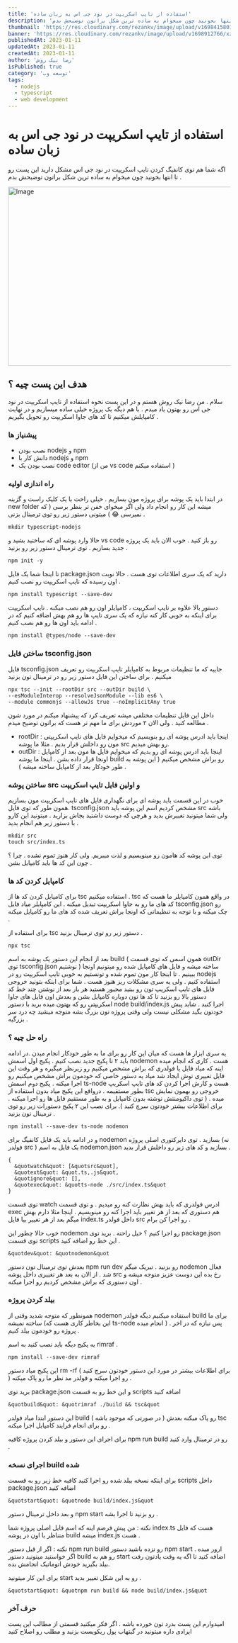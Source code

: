 ```yaml
---
title: 'استفاده از تایپ اسکریپت در نود جی اس به زبان ساده'
description: 'اگه شما هم توی کانفیگ کردن تایپ اسکریپت در نود جی اس مشکل دارید این پست رو تا انتها بخونید چون میخوام به ساده ترین شکل براتون توضیحش بدم .'
thumbnail: 'https://res.cloudinary.com/rezankv/image/upload/v1698415801/nh2pdsgizlivtg1qmtjk.jpg'
banner: 'https://res.cloudinary.com/rezankv/image/upload/v1698912766/xzjiiyzhateg6xlvvvey.webp'
publishedAt: 2023-01-11
updatedAt: 2023-01-11
createdAt: 2023-01-11
author: 'رضا نیک روش'
isPublished: true
category: 'توسعه وب'
tags:
  - nodejs
  - typescript
  - web development
---
```


# استفاده از تایپ اسکریپت در نود جی اس به زبان ساده

اگه شما هم توی کانفیگ کردن تایپ اسکریپت در نود جی اس مشکل دارید این پست رو تا انتها بخونید چون میخوام به ساده ترین شکل براتون توضیحش بدم .

<Image
  src="https://res.cloudinary.com/rezankv/image/upload/v1698912766/xzjiiyzhateg6xlvvvey.webp"
  width="718"
  height="404"
  alt="Image"
/>

## هدف این پست چیه ؟

سلام . من رضا نیک روش هستم و در این پست نحوه استفاده از تایپ اسکریپت در نود جی اس رو بهتون یاد میدم . با هم دیگه یک پروژه خیلی ساده میسازیم و در نهایت کامپایلش میکنیم تا کد های جاوا اسکریپت رو تحویل بگیریم .

### پیشنیاز ها

- نصب بودن nodejs و npm
- دانش کار با nodejs و npm
- نصب بودن یک code editor (من از vs code استفاده میکنم )

### راه اندازی اولیه

در ابتدا باید یک پوشه برای پروژه مون بسازیم . خیلی راحت با یک کلیک راست و گزینه new folder میشه این کار رو انجام داد ولی اگر میخوای خفن تر بنظر برسی ( که نمیرسی 😂 ) میتونی دستور زیر رو توی ترمینال بزنی .

```
mkdir typescript-nodejs
```

حالا وارد پوشه ای که ساختید بشید و vs code رو باز کنید .
خوب الان باید یک پروژه جدید بسازیم .
توی ترمینال دستور زیر رو بزنید .

```
npm init -y
```

تا اینجا شما یک فایل package.json دارید که یک سری اطلاعات توی هست .
حالا نوبت اون رسیده که تایپ اسکریپت رو نصب کنیم .

```
npm install typescript --save-dev

```

دستور بالا علاوه بر تایپ اسکریپت ، کامپایلر اون رو هم نصب میکنه .
تایپ اسکریپت برای اینکه به خوبی کار کنه نیازه که یک سری تایپ ها رو هم بهش اضافه کنیم که در ادامه باید اون ها رو هم نصب کنیم .

```
npm install @types/node --save-dev
```

### ساختن فایل tsconfig.json

فایل tsconfig.json جاییه که ما تنظیمات مربوط به کامپایلر تایپ اسکریپت رو تعریف میکنیم .
برای ساختن این فایل دستور زیر رو در ترمینال تون بزنید

```
npx tsc --init --rootDir src --outDir build \
--esModuleInterop --resolveJsonModule --lib es6 \
--module commonjs --allowJs true --noImplicitAny true
```

داخل این فایل تنظیمات مختلفی میشه تعریف کرد که پیشنهاد میکنم در مورد شون مطالعه کنید . ولی الان ۲ موردش برای ما مهم تر هست که براتون توضیح میدم .

- rootDir : اینجا باید ادرس پوشه ای رو بنویسیم که میخوایم فایل های تایپ اسکریپتی مون رو داخلش قرار بدیم . مثلا ما پوشه src رو بهش میدیم.
- outDir : اینجا باید ادرس پوشه ای رو بدیم که میخوایم فایل ها مون بعد از کامپایل اونجا قرار داده بشن . اینجا ما پوشه build رو براش مشخص میکنیم ( این پوشه به طور خودکار بعد از کامپایل ساخته میشه ) .

### ساختن پوشه src و اولین فایل تایپ اسکریپت

خوب در این قسمت باید پوشه ای برای نگهداری فایل های تایپ اسکریپت مون بسازیم .همون طور که توی فایل tsconfig.json مشخص کردیم اسم این پوشه باید src باشه ولی شما میتونید تغییرش بدید و هرچی که دوست داشتید بجاش بزارید .
میتونید این کارو با دستور زیر هم انجام بدید .

```
mkdir src
touch src/index.ts
```

توی این پوشه کد هامون رو مینویسیم و لذت میبریم. ولی کار هنوز تموم نشده . چرا ؟ چون این کد ها باید کامپایل بشن .

### کامپایل کردن کد ها

برای کامپایل کردن کد ها از tsc استفاده میکنیم . tsc در واقع همون کامپایلر ما هست که کد های ما رو به جاوا اسکریپت تبدیل میکنه . این کامپایلر میاد فایل tsconfig.json رو چک میکنه و با توجه به تنظیماتی که اونجا براش تعریف شده کد های ما رو کامپایل میکنه .

برای استفاده از tsc دستور زیر رو توی ترمینال بزنید .

```
npx tsc
```

بعد از انجام این دستور یک پوشه به اسم build ( همون اسمی که توی قسمت outDir توی tsconfig.json نوشتیم ) ساخته میشه و فایل های کامپایل شده رو میتونیم اونجا ببینیم .
تا اینجا کار مون تموم شده و تونستیم به خوبی تایپ اسکریپت رو در nodejs استفاده کنیم . ولی یه سری مشکلات ریز هنوز هست . شما برای اینکه بتونید خروجی فایل های تایپ اسکریپ تون رو ببنید مجبور هستید هر بار بعد از نوشتن چند خط کد دستور بالا رو بزنید تا کد ها تون دوباره کامپایل بشن و بعدش اون فایل های جاوا اسکریپتی رو که بهتون میده برید با دستور node build/index.js اجرا کنید . شاید پیش خودتون بگید مشکلی نیست ولی وقتی پروژه تون بزرگ بشه متوجه میشید چه درد سر بزرگیه .

### راه حل چیه ؟

یه سری ابزار ها هست که میان این کار رو برای ما به طور خودکار انجام میدن .در ادامه باید ۲ تا پکیج جدید نصب کنیم . پکیج اول اسمش nodemon هست . کاری که انجام میده اینه که میاد فایل یا فولدری که براش مشخص میکنیم رو زیرنظر میگیره و هر وقت این فایل تغییری توش ایجاد شد میاد یه دستور خاصی که خودمون براش مشخص میکنیم رو اجرا میکنه .
پکیج دوم اسمش ts-node هست و کارش اجرا کردن کد های تایپ اسکریپ بطور مستقیمه . درواقع این پکیج میاد بدون استفاده از tsc خروجی رو بهمون نمایش میده . ( توی داکیومنتش نوشته بدون کامپایل و به طور مستقیم فایل ها رو اجرا میکنه . برای اطلاعات بیشتر خودتون سرچ کنید ).
برای نصب این ۲ پکیج دستورات زیر رو توی ترمینال تون بزنید .

```
npm install --save-dev ts-node nodemon
```

و در ادامه باید یک فایل کانفیگ برای nodemon بسازید . توی دایرکتوری اصلی پروژه (نه فولدر src ) یک فایل به اسم nodemon.json بسازید و کد های زیر رو داخلش قرار بدید .

```
{
  &quotwatch&quot: [&quotsrc&quot],
  &quotext&quot: &quot.ts,.js&quot,
  &quotignore&quot: [],
  &quotexec&quot: &quotts-node ./src/index.ts&quot
}
```

توی قسمت watch ادرس فولدری که باید بهش نظارت کنه رو میدیم . و توی قسمت exec هم دستوری که بعد از هر تغییر باید اجرا کنه رو مینویسیم . اینجا مثلا دارم بهش میگم بعد از هر تغییر بیا فایل index.ts داخل فولدر src رو اجرا کن برام .

خوب حالا چطور این nodemon رو اجرا کنیم ؟ خیل راحته . برید توی package.json توی قسمت scripts این خط رو اضافه کنید .

```
&quotdev&quot: &quotnodemon&quot
```

بعدش توی ترمینال تون دستور npm run dev رو بزنید . تبریک میگم nodemon فعال شد . از الان به بعد هر تغییری داخل پوشه src رخ بده این دوست عزیز متوجه میشه و اون دستوری که براش مشخص کردیم رو اجرا میکنه .

### بیلد کردن پروژه

همونطور که متوجه شدید وقتی از nodemon استفاده میکنیم دیگه فولدر build برای ما ساخته نمیشه (این بخاطر کاری هست که ts-node انجام میده ) . پس نیازه که در اخر پروژه رو خودمون بیلد کنیم .

یه پکیج دیگه باید نصب کنید به اسم rimraf .

```
npm install --save-dev rimraf
```

این پکیج میاد دستور rm -rf ( برای اطلاعات بیشتر در مورد این دستور خودتون سرچ کنید ) رو اجرا میکنه و فولدر مد نظر ما رو پاک میکنه .

برید توی package.json و این خط رو به قسمت scripts اضافه کنید

```
&quotbuild&quot: &quotrimraf ./build && tsc&quot
```

این دستور ابتدا میاد فولدر build ( در صورتی که موجود باشه ) رو پاک میکنه بعدش tsc رو برای انجام فرایند کامپایل اجرا میکنه .

برای اجرای این دستور و بیلد کردن پروژه کافیه npm run build رو در ترمینال وارد کنید .

### اجرای نسخه build شده

برای اینکه نسخه بیلد شده رو اجرا کنید کافیه خط زیر رو به قسمت scripts داخل package.json اضافه کنید

```
&quotstart&quot: &quotnode build/index.js&quot
```

و بعد داخل ترمینال دستور npm start رو بزنید تا اجرا بشه .

نکته : من پیش فرضم اینه که اسم فایل اصلی پروژه شما index.ts هست که فایل متناظر با اون در پوشه build میشه index.js هست .

نکته : اگر از قبل دستور npm run build رو نزده باشید دستور npm start ارور میده . اگر خواستید میتونید دستور build رو هم به start اضافه کنید تا اگه یه وقت یادتون رفت بیلد بگیرید خودش اتوماتیک انجامش بده.

برای این کار میتونید start رو به این شکل تغییر بدید .

```
&quotstart&quot: &quotnpm run build && node build/index.js&quot
```

### حرف آخر

امیدوارم این پست بدرد تون خورده باشه . اگر فکر میکنید قسمتی از مطالب این پست ایرادی داره میتونید در گیتهاب پول ریکویست بزنید و مطلب رو اصلاح کنید

